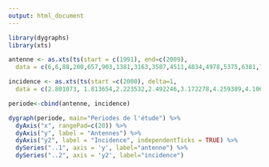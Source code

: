 ```yaml
---
output: html_document
---
```


```r
library(dygraphs)
library(xts)

antenne <- as.xts(ts(start = c(1991), end=c(2009),
  data = c(6,6,88,200,657,903,1381,3163,3587,4511,4834,4978,5375,6381,7246,7911,8508,9128,9538)))

incidence <- as.xts(ts(start =c(2000), delta=1,
  data = c(2.801073, 1.813654,2.223532,2.492246,3.172278,4.259389,4.106242,3.390506,2.970472,4.318011,3.373446,3.239238,4.466908)))

periode<-cbind(antenne, incidence)

dygraph(periode, main="Periodes de l'étude") %>%
  dyAxis("x", rangePad=c(20)) %>%
  dyAxis("y", label = "Antennes") %>%
  dyAxis("y2", label = "Incidence", independentTicks = TRUE) %>%
  dySeries("..1", axis = 'y', label="antenne") %>%
  dySeries("..2", axis = 'y2', label="incidence")
  
 
  

```
